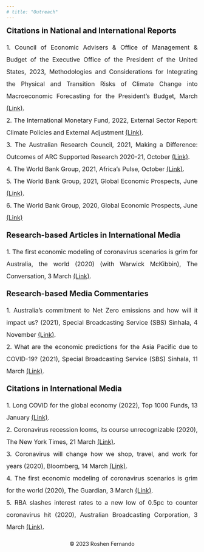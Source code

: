 ```yaml
---
# title: "Outreach"
---
```

<div align = "left" style="font-size: 20px"> **Citations in National and International Reports** </div>
<p align = "justify" style="font-size: 16px; line-height: 2; margin-bottom: 18px; list-style-type: none">
<span style="list-style-type: none;"> 
1. Council of Economic Advisers & Office of Management & Budget of the Executive Office of the President of the United States, 2023, Methodologies and Considerations for Integrating the Physical and Transition Risks of Climate Change into Macroeconomic Forecasting for the President's Budget, March [(Link)](https://www.whitehouse.gov/wp-content/uploads/2023/03/CEA-OMB-White-Paper.pdf).
</span><br>
<span style="list-style-type: none;"> 
2. The International Monetary Fund, 2022, External Sector Report: Climate Policies and External Adjustment [(Link)](https://www.imf.org/-/media/Files/Publications/ESR/2022/English/ch2.ashx).
</span><br>
<span style="list-style-type: none;"> 
3. The Australian Research Council, 2021, Making a Difference: Outcomes of ARC Supported Research 2020-21, October [(Link)](https://online.flippingbook.com/view/237082075/).
</span><br>
<span style="list-style-type: none;"> 
4. The World Bank Group, 2021, Africa's Pulse, October [(Link)](https://documents1.worldbank.org/curated/en/786721633587328307/pdf/Africa-s-Pulse-No-24-October-2021-An-Analysis-of-Issues-Shaping-Africa-s-Economic-Future.pdf).
</span><br>
<span style="list-style-type: none;"> 
5. The World Bank Group, 2021, Global Economic Prospects, June [(Link)](https://openknowledge.worldbank.org/entities/publication/e70e9357-8459-5e9b-b069-97c0ad5a9769).
</span><br>
<span style="list-style-type: none;"> 
6. The World Bank Group, 2020, Global Economic Prospects, June [(Link)](https://openknowledge.worldbank.org/entities/publication/d29e6c95-4753-58e8-b368-d03c78cacab5)
</p>

<div align = "left" style="font-size: 20px"> **Research-based Articles in International Media** </div>
<p align = "justify" style="font-size: 16px; line-height: 2; margin-bottom: 18px; list-style-type: none">
<span style="list-style-type: none;"> 1. The first economic modeling of coronavirus scenarios is grim for Australia, the world (2020) (with Warwick McKibbin), The Conversation, 3 March [(Link)](https://theconversation.com/the-first-economic-modelling-of-coronavirus-scenarios-is-grim-for-australia-the-world-132759#comment_2162958).
</span>
</p>

<div align = "left" style="font-size: 20px"> **Research-based Media Commentaries** </div>
<p align = "justify" style="font-size: 16px; line-height: 2; margin-bottom: 18px; list-style-type: none">
<span style="list-style-type: none;">
1. Australia's commitment to Net Zero emissions and how will it impact us? (2021), Special Broadcasting Service (SBS) Sinhala, 4 November [(Link)](https://www.sbs.com.au/language/english/audio/australia-s-commitment-to-net-zero-emissions-and-how-will-it-impact-us).
</span><br>
<span style="list-style-type: none;">
2. What are the economic predictions for the Asia Pacific due to COVID-19? (2021), Special Broadcasting Service (SBS) Sinhala, 11 March [(Link)](https://www.sbs.com.au/language/english/audio/what-are-the-economic-predictions-for-asia-pacific-due-to-covid-19).
</span><br>
</p>

<div align = "left" style="font-size: 20px"> **Citations in International Media** </div>
<p align = "justify" style="font-size: 16px; line-height: 2; margin-bottom: 18px; list-style-type: none">
<span style="list-style-type: none;">
1. Long COVID for the global economy (2022), Top 1000 Funds, 13 January [(Link)](https://www.top1000funds.com/2022/01/long-covid-for-the-global-economy/).
</span><br>
<span style="list-style-type: none;">
2. Coronavirus recession looms, its course unrecognizable (2020), The New York Times, 21 March [(Link)](https://www.nytimes.com/2020/03/21/business/economy/coronavirus-recession.html).
</span><br>
<span style="list-style-type: none;">
3. Coronavirus will change how we shop, travel, and work for years (2020), Bloomberg, 14 March [(Link)](https://www.bloomberg.com/news/articles/2020-03-13/coronavirus-will-change-how-we-shop-travel-and-work-for-years).
</span><br>
<span style="list-style-type: none;">
4. The first economic modeling of coronavirus scenarios is grim for the world (2020), The Guardian, 3 March [(Link)](https://www.theguardian.com/australia-news/2020/mar/03/the-first-economic-modelling-of-coronavirus-scenarios-is-grim-for-the-world).
</span><br>
<span style="list-style-type: none;">
5. RBA slashes interest rates to a new low of 0.5pc to counter coronavirus hit (2020), Australian Broadcasting Corporation, 3 March [(Link)](https://www.abc.net.au/news/2020-03-03/reserve-bank-slashes-interest-rates-over-coronavirus/12020950).
</p>

<div style="text-align: center; margin-top: 20px;"> <p>&copy; 2023 Roshen Fernando</p> </div>
